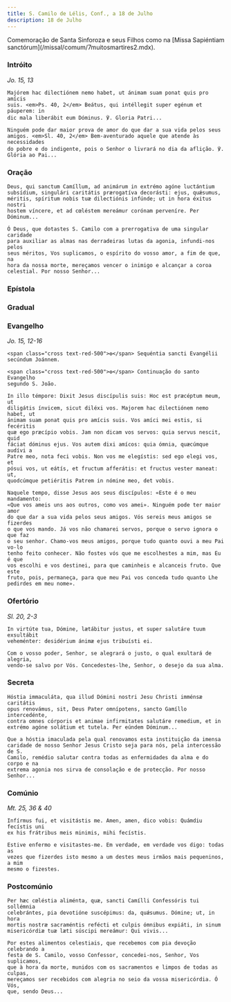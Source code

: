 ```yaml
---
title: S. Camilo de Lélis, Conf., a 18 de Julho
description: 18 de Julho
---
```


<aside>
  Comemoração de Santa Sinforoza e seus Filhos como na [Missa Sapiéntiam
  sanctórum](/missal/comum/7muitosmartires2.mdx).
</aside>

### Intróito

<em>Jo. 15, 13</em>

<div class="side-by-side not-content">

    Majórem hac dilectiónem nemo habet, ut ánimam suam ponat quis pro amícis
    suis. <em>Ps. 40, 2</em> Beátus, qui intéllegit super egénum et páuperem: in
    dic mala liberábit eum Dóminus. ℣. Gloria Patri...

    Ninguém pode dar maior prova de amor do que dar a sua vida pelos seus
    amigos. <em>Sl. 40, 2</em> Bem-aventurado aquele que atende às necessidades
    do pobre e do indigente, pois o Senhor o livrará no dia da aflição. ℣.
    Glória ao Pai...

</div>

### Oração

<div class="side-by-side not-content">

    Deus, qui sanctum Camíllum, ad animárum in extrémo agóne luctántium
    subsídium, singulári caritátis prærogatíva decorásti: ejus, quǽsumus,
    méritis, spíritum nobis tuæ dilectiónis infúnde; ut in hora éxitus nostri
    hostem víncere, et ad cœléstem mereámur corónam perveníre. Per Dóminum...

    Ó Deus, que dotastes S. Camilo com a prerrogativa de uma singular caridade
    para auxiliar as almas nas derradeiras lutas da agonia, infundi-nos pelos
    seus méritos, Vos suplicamos, o espírito do vosso amor, a fim de que, na
    hora da nossa morte, mereçamos vencer o inimigo e alcançar a coroa
    celestial. Por nosso Senhor...

</div>

### Epístola


<LinkCard
  href="/missal/pentecostes/2#epístola"
  title="Segundo Domingo depois de Pentecostes"
/>

### Gradual

<LinkCard
  href="/missal/comum/15confessoresnaopontifices2#gradual"
  title="Confessores não Pontífices - Missa Justus ut palma"
/>

### Evangelho

<em>Jo. 15, 12-16</em>

<div class="side-by-side not-content">

    <span class="cross text-red-500">✠</span> Sequéntia sancti Evangélii
    secúndum Joánnem.

    <span class="cross text-red-500">✠</span> Continuação do santo Evangelho
    segundo S. João.

    In illo témpore: Dixit Jesus discípulis suis: Hoc est præcéptum meum, ut
    diligátis ínvicem, sicut diléxi vos. Majorem hac dilectiónem nemo habet, ut
    ánimam suam ponat quis pro amícis suis. Vos amíci mei estis, si fecéritis
    quæ ego præcípio vobis. Jam non dicam vos servos: quia servus nescit, quid
    fáciat dóminus ejus. Vos autem dixi amícos: quia ómnia, quæcúmque audívi a
    Patre meo, nota feci vobis. Non vos me elegístis: sed ego elegi vos, et
    pósui vos, ut eátís, et fructum afferátis: et fructus vester maneat: ut,
    quodcúmque petiéritis Patrem in nómine meo, det vobis.

    Naquele tempo, disse Jesus aos seus discípulos: «Este é o meu mandamento:
    «Que vos ameis uns aos outros, como vos amei». Ninguém pode ter maior amor
    do que dar a sua vida pelos seus amigos. Vós sereis meus amigos se fizerdes
    o que vos mando. Já vos não chamarei servos, porque o servo ignora o que faz
    o seu senhor. Chamo-vos meus amigos, porque tudo quanto ouvi a meu Pai vo-lo
    tenho feito conhecer. Não fostes vós que me escolhestes a mim, mas Eu é que
    vos escolhi e vos destinei, para que caminheis e alcanceis fruto. Que este
    fruto, pois, permaneça, para que meu Pai vos conceda tudo quanto Lhe
    pedirdes em meu nome».

</div>

### Ofertório

<em>Sl. 20, 2-3</em>

<div class="side-by-side not-content">

    In virtúte tua, Dómine, lætábitur justus, et super salutáre tuum exsultábit
    veheménter: desidérium ánimæ ejus tribuísti ei.

    Com o vosso poder, Senhor, se alegrará o justo, o qual exultará de alegria,
    vendo-se salvo por Vós. Concedestes-lhe, Senhor, o desejo da sua alma.

</div>

### Secreta

<div class="side-by-side not-content">

    Hóstia immaculáta, qua illud Dómini nostri Jesu Christi imménsæ caritátis
    opus renovámus, sit, Deus Pater omnípotens, sancto Gamíllo intercedénte,
    contra omnes córporis et animae infirmitates salutáre remedium, et in
    extrémo agóne solátium et tutela. Per eúndem Dóminum...

    Que a hóstia imaculada pela qual renovamos esta instituição da imensa
    caridade de nosso Senhor Jesus Cristo seja para nós, pela intercessão de S.
    Camilo, remédio salutar contra todas as enfermidades da alma e do corpo e na
    extrema agonia nos sirva de consolação e de protecção. Por nosso Senhor...

</div>

### Comúnio

<em>Mt. 25, 36 & 40</em>

<div class="side-by-side not-content">

    Infírmus fui, et visitástis me. Amen, amen, dico vobis: Quámdiu fecístis uni
    ex his frátribus meis minimis, mihi fecístis.

    Estive enfermo e visitastes-me. Em verdade, em verdade vos digo: todas as
    vezes que fizerdes isto mesmo a um destes meus irmãos mais pequeninos, a mim
    mesmo o fizestes.

</div>

### Postcomúnio

<div class="side-by-side not-content">

    Per hæc cœléstia aliménta, quæ, sancti Camílli Confessóris tui sollémnia
    celebrántes, pia devotióne suscépimus: da, quǽsumus. Dómine; ut, in hora
    mortis nostræ sacraméntis refécti et culpis ómnibus expiáti, in sinum
    misericórdiæ tuæ læti súscipi mereámur: Qui vivis...

    Por estes alimentos celestiais, que recebemos com pia devoção celebrando a
    festa de S. Camilo, vosso Confessor, concedei-nos, Senhor, Vos suplicamos,
    que à hora da morte, munidos com os sacramentos e limpos de todas as culpas,
    mereçamos ser recebidos com alegria no seio da vossa misericórdia. Ó Vós,
    que, sendo Deus...

</div>
